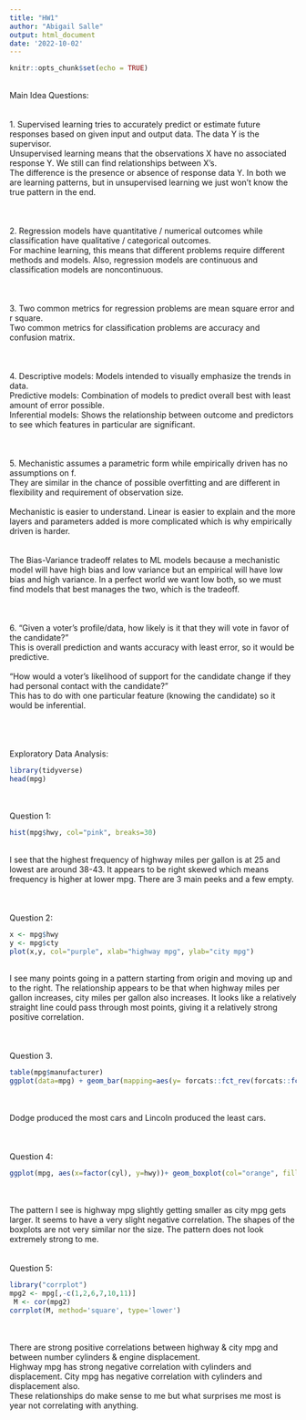 ```yaml
---
title: "HW1"
author: "Abigail Salle"
output: html_document
date: '2022-10-02'
---
```


```r
knitr::opts_chunk$set(echo = TRUE)
```
<br>
Main Idea Questions:
<br>
<br>
<br>
 1. Supervised learning tries to accurately predict or estimate future responses based on given input and output data. The data Y is the supervisor.  
  Unsupervised learning means that the observations X have no associated response Y. We still can find relationships between X’s.  
   The difference is the presence or absence of response data Y. In both we are learning patterns, but in unsupervised learning we just won’t know the true pattern in the end.  
    <br>
    <br>
    <br>
2. Regression models have quantitative / numerical outcomes while classification have qualitative / categorical outcomes.  
 For machine learning, this means that different problems require different methods and models. Also, regression models are continuous and classification models are noncontinuous.
 <br>
 <br>
 <br>
 <br>
3. Two common metrics for regression problems are mean square error and r square.  
 Two common metrics for classification problems are accuracy and confusion matrix.  
  <br>
  <br>
  <br>
4. Descriptive models: Models intended to visually emphasize the trends in data.  
 Predictive models: Combination of models to predict overall best with least amount of error possible.  
  Inferential models: Shows the relationship between outcome and predictors to see which features in particular are significant.  
   <br>
   <br>
   <br>
5. Mechanistic assumes a parametric form while empirically driven has no assumptions on f.  
 They are similar in the chance of possible overfitting and are different in flexibility and requirement of observation size.  
  <br>
Mechanistic is  easier to understand. Linear is easier to explain and the more layers and parameters added is more complicated which is why empirically driven is harder.  
 <br>  
  The Bias-Variance tradeoff relates to ML models because a mechanistic model will have high bias and low variance but an empirical will have low bias and high variance. In a perfect world we want low both, so we must find models that best manages the two, which is the tradeoff.  
 <br>
 <br>
 <br>
6. "Given a voter’s profile/data, how likely is it that they will vote in favor of the candidate?"  
 This is overall prediction and wants accuracy with least error, so it would be predictive.  
  <br>
"How would a voter’s likelihood of support for the candidate change if they had personal contact with the candidate?"  
 This has to do with one particular feature (knowing the candidate) so it would be inferential.
<br>
<br>
<br>
<br>
<br>
Exploratory Data Analysis:
```r
library(tidyverse)
head(mpg)
```
<br>
<br>
Question 1:
```r
hist(mpg$hwy, col="pink", breaks=30)
```
<br>
I see that the highest frequency of highway miles per gallon is at 25 and lowest are around 38-43. It appears to be right skewed which means frequency is higher at lower mpg. There are 3 main peeks and a few empty.  
 <br>
<br>
<br>
Question 2:
```r
x <- mpg$hwy
y <- mpg$cty
plot(x,y, col="purple", xlab="highway mpg", ylab="city mpg")
```
<br>
I see many points going in a pattern starting from origin and moving up and to the right. The relationship appears to be that when highway miles per gallon increases, city miles per gallon also increases. It looks like a relatively straight line could pass through most points, giving it a relatively strong positive correlation.  
 <br>
<br>
<br>
Question 3.
```r
table(mpg$manufacturer)
ggplot(data=mpg) + geom_bar(mapping=aes(y= forcats::fct_rev(forcats::fct_infreq(manufacturer))),col="blue", fill="green")
```
  
   <br>  
   Dodge produced the most cars and Lincoln produced the least cars.  
 <br>
<br>
<br>
Question 4:
```r
ggplot(mpg, aes(x=factor(cyl), y=hwy))+ geom_boxplot(col="orange", fill="yellow")
```
<br>  
 The pattern I see is highway mpg slightly getting smaller as city mpg gets larger. It seems to have a very slight negative correlation. The shapes of the boxplots are not very similar nor the size. The pattern does not look extremely strong to me.
 <br>
<br>
<br>
Question 5:
```r
library("corrplot")
mpg2 <- mpg[,-c(1,2,6,7,10,11)]
 M <- cor(mpg2)
corrplot(M, method='square', type='lower')

```
<br>  
 There are strong positive correlations between highway & city mpg and between number cylinders & engine displacement.  
 Highway mpg has strong negative correlation with cylinders and displacement. City mpg has negative correlation with cylinders and displacement also.  
  These relationships do make sense to me but what surprises me most is year not correlating with anything.  
   <br>
   <br>